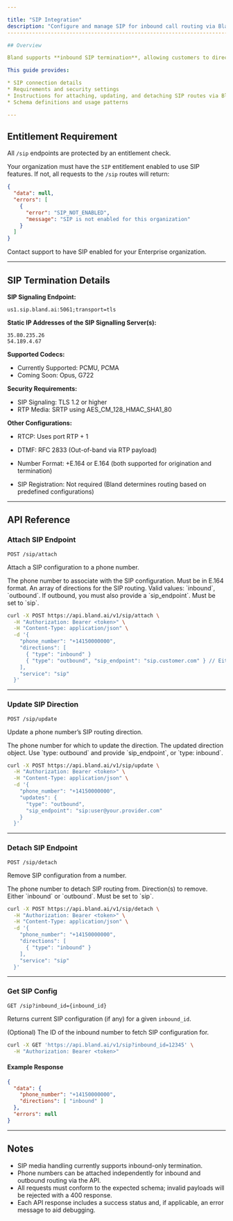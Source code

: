 ```yaml
---

title: "SIP Integration"
description: "Configure and manage SIP for inbound call routing via Bland."
---------------------------------------------------------------------------

## Overview

Bland supports **inbound SIP termination**, allowing customers to direct calls from their SIP provider to Bland for handling.

This guide provides:

* SIP connection details
* Requirements and security settings
* Instructions for attaching, updating, and detaching SIP routes via Bland's API
* Schema definitions and usage patterns

---
```


## Entitlement Requirement

All `/sip` endpoints are protected by an entitlement check.

Your organization must have the `SIP` entitlement enabled to use SIP features. If not, all requests to the `/sip` routes will return:

```json
{
  "data": null,
  "errors": [
    {
      "error": "SIP_NOT_ENABLED",
      "message": "SIP is not enabled for this organization"
    }
  ]
}
```

Contact support to have SIP enabled for your Enterprise organization.

---

## SIP Termination Details

**SIP Signaling Endpoint:**

```
us1.sip.bland.ai:5061;transport=tls
```

**Static IP Addresses of the SIP Signalling Server(s):**

```
35.80.235.26
54.189.4.67
```

**Supported Codecs:**

* Currently Supported: PCMU, PCMA
* Coming Soon: Opus, G722


**Security Requirements:**

* SIP Signaling: TLS 1.2 or higher
* RTP Media: SRTP using AES_CM_128_HMAC_SHA1_80


**Other Configurations:**

* RTCP: Uses port RTP + 1
* DTMF: RFC 2833 (Out-of-band via RTP payload)


* Number Format: +E.164 or E.164 (both supported for origination and termination)
* SIP Registration: Not required (Bland determines routing based on predefined configurations)



---

## API Reference

### Attach SIP Endpoint

`POST /sip/attach`

Attach a SIP configuration to a phone number.

<ParamField query="phone_number" type="string">
  The phone number to associate with the SIP configuration. Must be in E.164 format.
</ParamField>

<ParamField query="directions" type="array">
  An array of directions for the SIP routing. Valid values: `inbound`, `outbound`. If outbound, you must also provide a `sip_endpoint`.
</ParamField>

<ParamField query="service" type="string">
  Must be set to `sip`.
</ParamField>

```bash Example Request
curl -X POST https://api.bland.ai/v1/sip/attach \
  -H "Authorization: Bearer <token>" \
  -H "Content-Type: application/json" \
  -d '{
    "phone_number": "+14150000000",
    "directions": [
      { "type": "inbound" }
      { "type": "outbound", "sip_endpoint": "sip.customer.com" } // Either inbound or outbound can be provided
    ],
    "service": "sip"
  }'
```

---

### Update SIP Direction

`POST /sip/update`

Update a phone number’s SIP routing direction.

<ParamField query="phone_number" type="string">
  The phone number for which to update the direction.
</ParamField>

<ParamField query="updates" type="object">
  The updated direction object. Use `type: outbound` and provide `sip_endpoint`, or `type: inbound`.
</ParamField>

```bash Example Request
curl -X POST https://api.bland.ai/v1/sip/update \
  -H "Authorization: Bearer <token>" \
  -H "Content-Type: application/json" \
  -d '{
    "phone_number": "+14150000000",
    "updates": {
      "type": "outbound",
      "sip_endpoint": "sip:user@your.provider.com"
    }
  }'
```

---

### Detach SIP Endpoint

`POST /sip/detach`

Remove SIP configuration from a number.

<ParamField query="phone_number" type="string">
  The phone number to detach SIP routing from.
</ParamField>

<ParamField query="directions" type="array">
  Direction(s) to remove. Either `inbound` or `outbound`.
</ParamField>

<ParamField query="service" type="string">
  Must be set to `sip`.
</ParamField>

```bash Example Request
curl -X POST https://api.bland.ai/v1/sip/detach \
  -H "Authorization: Bearer <token>" \
  -H "Content-Type: application/json" \
  -d '{
    "phone_number": "+14150000000",
    "directions": [
      { "type": "inbound" }
    ],
    "service": "sip"
  }'
```

---

### Get SIP Config

`GET /sip?inbound_id={inbound_id}`

Returns current SIP configuration (if any) for a given `inbound_id`.

<ParamField query="inbound_id" type="number">
  (Optional) The ID of the inbound number to fetch SIP configuration for.
</ParamField>

```bash Example Request
curl -X GET 'https://api.bland.ai/v1/sip?inbound_id=12345' \
  -H "Authorization: Bearer <token>"
```

#### Example Response

```json
{
  "data": {
    "phone_number": "+14150000000",
    "directions": [ "inbound" ]
  },
  "errors": null
}
```

---

## Notes

- SIP media handling currently supports inbound-only termination.
- Phone numbers can be attached independently for inbound and outbound routing via the API.
- All requests must conform to the expected schema; invalid payloads will be rejected with a 400 response.
- Each API response includes a success status and, if applicable, an error message to aid debugging.
